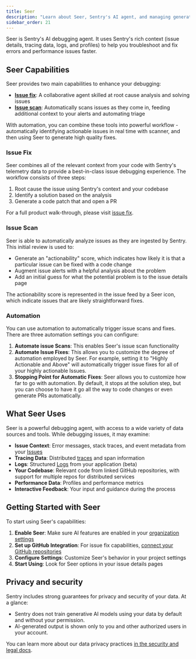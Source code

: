 ```yaml
---
title: Seer
description: "Learn about Seer, Sentry's AI agent, and managing generative AI features."
sidebar_order: 21
---
```


Seer is Sentry's AI debugging agent. It uses Sentry's rich context (issue details, tracing data, logs, and profiles) to help you troubleshoot and fix errors and performance issues faster.

## Seer Capabilities

Seer provides two main capabilities to enhance your debugging:

- [**Issue fix**](#issue-fix): A collaborative agent skilled at root cause analysis and solving issues
- [**Issue scan**](#issue-scan): Automatically scans issues as they come in, feeding additional context to your alerts and automating triage

With automation, you can combine these tools into powerful workflow - automatically identifying actionable issues in real time with scanner, and then using Seer to generate high quality fixes.

### Issue Fix

Seer combines all of the relevant context from your code with Sentry's telemetry data to provide a best-in-class issue debugging experience. The workflow consists of three steps:

1. Root cause the issue using Sentry's context and your codebase
2. Identify a solution based on the analysis
3. Generate a code patch that and open a PR

For a full product walk-through, please visit [issue fix](./issue-fix/).

<Arcade src="https://demo.arcade.software/ck6xlQQnspwe5RfFnjfy?embed&embed_mobile=tab&embed_desktop=inline&show_copy_link=true" />

### Issue Scan

Seer is able to automatically analyze issues as they are ingested by Sentry. This initial review is used to:

- Generate an "actionability" score, which indicates how likely it is that a particular issue can be fixed with a code change
- Augment issue alerts with a helpful analysis about the problem
- Add an initial guess for what the potential problem is to the issue details page

The actionability score is represented in the issue feed by a Seer icon, which indicate issues that are likely straightforward fixes.

### Automation

You can use automation to automatically trigger issue scans and fixes. There are three automation settings you can configure:

1. **Automate issue Scans**: This enables Seer's issue scan functionality
2. **Automate Issue Fixes**: This allows you to customize the degree of automation employed by Seer. For example, setting it to "Highly Actionable and Above" will automatically trigger issue fixes for all of your highly actionable Issues.
3. **Stopping Point for Automatic Fixes**: Seer allows you to customize how far to go with automation. By default, it stops at the solution step, but you can choose to have it go all the way to code changes or even generate PRs automatically.

## What Seer Uses

Seer is a powerful debugging agent, with access to a wide variety of data sources and tools. While debugging issues, it may examine:

- **Issue Context**: Error messages, stack traces, and event metadata from your [Issues](/product/issues/)
- **Tracing Data**: Distributed [traces](/concepts/key-terms/tracing/#whats-a-trace) and span information
- **Logs**: Structured [Logs](/product/explore/logs/) from your application (beta)
- **Your Codebase**: Relevant code from linked GitHub repositories, with support for multiple repos for distributed services
- **Performance Data**: Profiles and performance metrics
- **Interactive Feedback**: Your input and guidance during the process

## Getting Started with Seer

To start using Seer's capabilities:

1. **Enable Seer**: Make sure AI features are enabled in your [organization settings](https://sentry.io/orgredirect/organizations/:orgslug/settings/#hideAiFeatures)
2. **Set up GitHub Integration**: For issue fix capabilities, [connect your GitHub repositories](/organization/integrations/source-code-mgmt/github/)
3. **Configure Settings**: Customize Seer's behavior in your project settings
4. **Start Using**: Look for Seer options in your issue details pages

## Privacy and security

Sentry includes strong guarantees for privacy and security of your data. At a glance:

- Sentry does not train generative AI models using your data by default and without your permission.
- AI-generated output is shown only to you and other authorized users in your account.

You can learn more about our data privacy practices [in the security and legal docs](/security-legal-pii/security/ai-ml-policy/#use-of-identifying-data-for-generative-ai-features).
